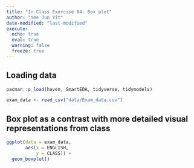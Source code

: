 ```yaml
---
title: "In Class Exercise 04: Box plot"
author: "Yee Jun Yit"
date-modified: "last-modified"
execute:
  echo: true
  eval: true
  warning: false
  freeze: true
---
```


## Loading data

```r
pacman::p_load(haven, SmartEDA, tidyverse, tidymodels)
```

```r
exam_data <- read_csv("data/Exam_data.csv")
```
## Box plot as a contrast with more detailed visual representations from class

```r
ggplot(data = exam_data,
       aes(x = ENGLISH,
           y = CLASS)) +
  geom_boxplot()
```


